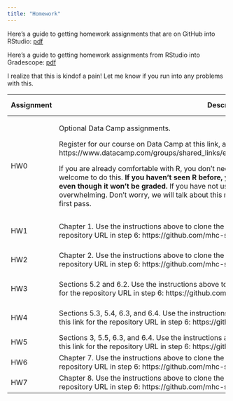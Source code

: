 ```yaml
---
title: "Homework"
---
```


Here's a guide to getting homework assignments that are on GitHub into RStudio: [pdf](resources/Stat242-github-setup.pdf)

Here's a guide to getting homework assignments from RStudio into Gradescope: [pdf](homework/hw_submission/Stat242-hw-submission.pdf)

I realize that this is kindof a pain!  Let me know if you run into any problems with this.

+------------------+--------------------------------------------------------------------------------------+-------------------+----------+--------------------------------------------------------------------------+
| Assignment       | Description                                                                          | Due Date          | Value    | Solutions                                                                |
+==================+======================================================================================+===================+==========+==========================================================================+
| HW0              | Optional Data Camp assignments.                                                      |    N/A            | 0        |  N/A                                                                     |
|                  |                                                                                      |                   |(optional)|                                                                          |
|                  | Register for our course on Data Camp at this link, and complete the assignment there:|                   |          |                                                                          |
|                  | https://www.datacamp.com/groups/shared_links/e05929250408228fa302681f53f66bdc48e8142d|                   |          |                                                                          |
|                  |                                                                                      |                   |          |                                                                          |
|                  | If you are already comfortable with R, you don't need to do this.  If you would like |                   |          |                                                                          |
|                  | a review, you are welcome to do this.  **If you haven't seen R before, you should**  |                   |          |                                                                          |
|                  | **treat this as a required assignment even though it won't be graded.**  If you have |                   |          |                                                                          |
|                  | not used R much/at all yet, this assignment may feel overwhelming.  Don't worry, we  |                   |          |                                                                          |
|                  | will talk about this material in more depth in future classes.  This is a first pass.|                   |          |                                                                          |
+------------------+--------------------------------------------------------------------------------------+-------------------+----------+--------------------------------------------------------------------------+
| HW1              | Chapter 1.  Use the instructions above to clone the assignment into RStudio, using   | Sept. 13          | 1        | https://github.com/mhc-stat242-f2019/HW1-solutions/blob/master/HW1.pdf   |
|                  | this link for the repository URL in step 6:                                          |                   |          |                                                                          |
|                  | https://github.com/mhc-stat242-f2019/HW1.git                                         |                   |          |                                                                          |
+------------------+--------------------------------------------------------------------------------------+-------------------+----------+--------------------------------------------------------------------------+
| HW2              | Chapter 2.  Use the instructions above to clone the assignment into RStudio, using   | Sept. 20          | 1        | https://github.com/mhc-stat242-f2019/HW2-solutions/blob/master/HW2.pdf   |
|                  | this link for the repository URL in step 6:                                          |                   |          |                                                                          |
|                  | https://github.com/mhc-stat242-f2019/HW2.git                                         |                   |          |                                                                          |
+------------------+--------------------------------------------------------------------------------------+-------------------+----------+--------------------------------------------------------------------------+
| HW3              | Sections 5.2 and 6.2.  Use the instructions above to clone the assignment into       | Sept. 27          | 1        | https://github.com/mhc-stat242-f2019/HW3-solutions/blob/master/HW3.pdf   |
|                  | RStudio, using this link for the repository URL in step 6:                           |                   |          |                                                                          |
|                  | https://github.com/mhc-stat242-f2019/HW3.git                                         |                   |          |                                                                          |
+------------------+--------------------------------------------------------------------------------------+-------------------+----------+--------------------------------------------------------------------------+
| HW4              | Sections 5.3, 5.4, 6.3, and 6.4.  Use the instructions above to clone the assignment | Oct. 4            | 1        | https://github.com/mhc-stat242-f2019/HW4-solutions/blob/master/HW4.pdf   |
|                  | into RStudio, using this link for the repository URL in step 6:                      |                   |          |                                                                          |
|                  | https://github.com/mhc-stat242-f2019/HW4.git                                         |                   |          |                                                                          |
+------------------+--------------------------------------------------------------------------------------+-------------------+----------+--------------------------------------------------------------------------+
| HW5              | Sections 3, 5.5, 6.3, and 6.4.    Use the instructions above to clone the assignment | Oct. 18           | 1        | Will be posted later.                                                    |
|                  | into RStudio, using this link for the repository URL in step 6:                      |                   |          |                                                                          |
|                  | https://github.com/mhc-stat242-f2019/HW5.git                                         |                   |          |                                                                          |
+------------------+--------------------------------------------------------------------------------------+-------------------+----------+--------------------------------------------------------------------------+
| HW6              | Chapter 7.    Use the instructions above to clone the assignment                     | Oct. 25           | 1        | Will be posted later.                                                    |
|                  | into RStudio, using this link for the repository URL in step 6:                      |                   |          |                                                                          |
|                  | https://github.com/mhc-stat242-f2019/HW6.git                                         |                   |          |                                                                          |
+------------------+--------------------------------------------------------------------------------------+-------------------+----------+--------------------------------------------------------------------------+
| HW7              | Chapter 8.    Use the instructions above to clone the assignment                     | Nov. 1            | 1        | Will be posted later.                                                    |
|                  | into RStudio, using this link for the repository URL in step 6:                      |                   |          |                                                                          |
|                  | https://github.com/mhc-stat242-f2019/HW7.git                                         |                   |          |                                                                          |
+------------------+--------------------------------------------------------------------------------------+-------------------+----------+--------------------------------------------------------------------------+
